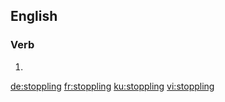 
==English==

===Verb===
{{head|en|present participle}}

# {{present participle of|stopple|lang=en}}

[[de:stoppling]]
[[fr:stoppling]]
[[ku:stoppling]]
[[vi:stoppling]]